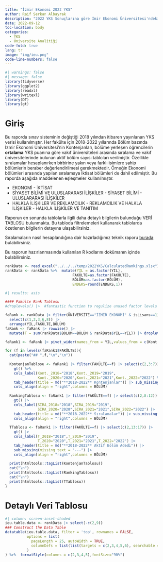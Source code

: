 ```yaml
---
title: "İzmir Ekonomi 2022 YKS"
author: Raif Serkan Albayrak
description: "2022 YKS Sonuçlarına göre İmir Ekonomi Üniversitesi'ndeki bölümlerin vakıf üniversiteleri arasında Türkiye Sıralaması için hazırlanan analizin sonuçları verilmiştir"
date: 2022-09-12
toc-location: body
categories:
  - YKS
  - Üniversite Analitiği
code-fold: true
lang: tr
image: "img/ieu.png"
code-line-numbers: false
---
```


```r
#| warnings: false
#| message: false
library(tidyverse)
library(ggplot2)
library(readxl)
library(writexl)
library(DT)
library(gt)
```

# Giriş

Bu raporda sınav sisteminin değiştiği 2018 yılından itibaren yayınlanan YKS verisi kullanılmıştır. Her fakülte için 2018-2022 yıllarında Bölüm bazında İzmir Ekonomi Üniversitesi'nin Kontenjanları, bölüme yerleşen öğrencilerin **ortalama** YKS puanına göre vakıf üniversiteleri arasında sıralama ve vakıf üniversitelerinde bulunan aktif bölüm sayısı tabloları verilmiştir. Özellikle sıralamalar hesaplanırken birbirine yakın veya farklı isimlere sahip bölümlerin beraber değerlendirilmesi gerekmektedir. Örneğin Ekonomi bölümleri arasında yapılan sıralamaya İktisat bölümleri de dahil edilmiştir. Bu raporda aşağıda maddelenen eşleşmeler kullanılmıştır.

-   EKONOMİ - İKTİSAT
-   SİYASET BİLİMİ VE ULUSLARARASI İLİŞKİLER - SİYASET BİLİMİ - ULUSLARARASI İLİŞKİLER
-   HALKLA İLİŞKİLER VE REKLAMCILIK - REKLAMCILIK VE HALKLA İLİŞKİLER - HALKLA İLİŞKİLER VE TANITIM

Raporun en sonunda tablolarla ilgili daha detaylı bilgilerin bulunduğu VERİ TABLOSU bulunmakta. Bu tabloda filtrelemeleri kullanarak tablolarda özetlenen bilgilerin detayına ulaşabilirsiniz.

Sıralamaların nasıl hesaplandığına dair hazırladığımız teknik raporu [burada](../07_2022_yks_puan_hesaplama3/puan3.html) bulabilirsiniz.

Bu raporun hazırlanmasında kullanılan R kodlarını dokümanın içinde bulabilirsiniz.

```r
rankData <- read_excel("../../../temp/2022YKS/CalculatedRankings.xlsx")
rankData <- rankData %>%  mutate(YIL = as.factor(YIL),
                               FAKÜLTE=as.factor(FAKÜLTE),
                               BÖLÜM=as.factor(BÖLÜM),
                               ENDEKS=round(ENDEKS,1))
```

```r
#| results: asis

#### Fakülte Rank Tablosu
#droplevels() |>  #fantastic function to regulize unused factor levels

faRank <- rankData |> filter(ÜNİVERSİTE=="İZMİR EKONOMİ" & isLisans==1) |> 
  select(c(1,2,3,6,8)) |> 
  arrange(YIL,FAKÜLTE,BÖLÜM)
faRank <- faRank |> rowwise() |> 
  mutate(T = sum(rankData$BÖLÜM==BÖLÜM & rankData$YIL==YIL)) |> droplevels()

faRank1 <- faRank |> pivot_wider(names_from = YIL,values_from = c(Kont.,SIRA,T))

for (f in levels(faRank1$FAKÜLTE)){
  cat(paste("## ",f,"\n","\n"))
  
  KontenjanTablosu <- faRank1 |> filter(FAKÜLTE==f) |> select(c(2,3:7)) |> 
    gt() %>% 
    cols_label(Kont._2018="2018",Kont._2019="2019",
               Kont._2020="2020",Kont._2021="2021",Kont._2022="2022") %>% 
    tab_header(title = md("**2018-2022** Kontenjanlar")) |> sub_missing(missing_text = "---") %>%  
    cols_align(align = "right",columns = BÖLÜM)
  
  RankingTablosu <- faRank1 |> filter(FAKÜLTE==f) |> select(c(2,8:12)) |> 
    gt() |> 
    cols_label(SIRA_2018="2018",SIRA_2019="2019",
               SIRA_2020="2020",SIRA_2021="2021",SIRA_2022="2022") |> 
    tab_header(title = md("**2018-2022** Sıralamalar")) |> sub_missing(missing_text = "---") |> 
    cols_align(align = "right",columns = BÖLÜM)
  
  TTablosu <- faRank1 |> filter(FAKÜLTE==f) |> select(c(2,13:17)) |> 
    gt() |> 
    cols_label(T_2018="2018",T_2019="2019",
               T_2020="2020",T_2021="2021",T_2022="2022") |> 
    tab_header(title = md("**2018-2022** Aktif Bölüm Adedi")) |> 
    sub_missing(missing_text = "---") |> 
    cols_align(align = "right",columns = BÖLÜM)
  
  print(htmltools::tagList(KontenjanTablosu))
  cat("\n")
  print(htmltools::tagList(RankingTablosu))
  cat("\n")
  print(htmltools::tagList(TTablosu))
}

```

# Detaylı Veri Tablosu

```r
#| column: screen-inset-shaded
ieu.table.data <- rankData |> select(-c(2,9))
### Construct the Data Table
datatable(ieu.table.data, filter = 'top', rownames = FALSE,
          options = list(
            pageLength = 25, autoWidth = TRUE,
            columnDefs = list(list(targets = c(2,3,4,5,6), searchable = FALSE))
          )
) %>%  formatStyle(columns = c(2,3,4,5),fontSize="90%")
```

